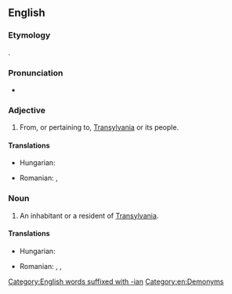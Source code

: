==English==

===Etymology===
{{suffix|Transylvania|an|lang=en}}.

===Pronunciation===
* {{rhymes|eɪniən|lang=en}}

===Adjective===
{{en-adj|-}}

# From, or pertaining to, [[Transylvania]] or its people.

====Translations====
{{trans-top|related to Transylvania}}
* Hungarian: {{t+|hu|erdélyi}}
{{trans-mid}}
* Romanian: {{t+|ro|transilvănean}}, {{t+|ro|ardelenesc}}
{{trans-bottom}}

===Noun===
{{en-noun}}

# An inhabitant or a resident of [[Transylvania]].

====Translations====
{{trans-top|inhabitant or resident of Transylvania}}
* Hungarian: {{t+|hu|erdélyi}}
{{trans-mid}}
* Romanian: {{t+|ro|transilvănean}}, {{t+|ro|ardelean|m}}, {{t+|ro|ardeleancă|f}}
{{trans-bottom}}

[[Category:English words suffixed with -ian]]
[[Category:en:Demonyms]]